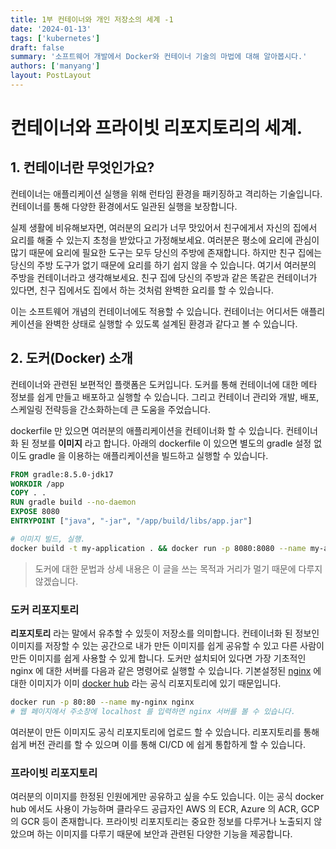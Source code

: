 ```yaml
---
title: 1부 컨테이너와 개인 저장소의 세계 -1
date: '2024-01-13'
tags: ['kubernetes']
draft: false
summary: '소프트웨어 개발에서 Docker와 컨테이너 기술의 마법에 대해 알아봅시다.'
authors: ['manyang']
layout: PostLayout
---
```


# 컨테이너와 프라이빗 리포지토리의 세계.

## 1. 컨테이너란 무엇인가요?

컨테이너는 애플리케이션 실행을 위해 런타임 환경을 패키징하고 격리하는 기술입니다. 컨테이너를 통해 다양한 환경에서도 일관된 실행을 보장합니다.

실제 생활에 비유해보자면, 여러분의 요리가 너무 맛있어서 친구에게서 자신의 집에서 요리를 해줄 수 있는지 초청을 받았다고 가정해보세요.
여러분은 평소에 요리에 관심이 많기 때문에 요리에 필요한 도구는 모두 당신의 주방에 존재합니다. 하지만 친구 집에는 당신의 주방 도구가 없기 때문에 요리를 하기 쉽지 않을 수 있습니다.
여기서 여러분의 주방을 컨테이너라고 생각해보세요. 친구 집에 당신의 주방과 같은 똑같은 컨테이너가 있다면, 친구 집에서도 집에서 하는 것처럼 완벽한 요리를 할 수 있습니다.

이는 소프트웨어 개념의 컨테이너에도 적용할 수 있습니다. 컨테이너는 어디서든 애플리케이션을 완벽한 상태로 실행할 수 있도록 설계된 환경과 같다고 볼 수 있습니다.

## 2. 도커(Docker) 소개

컨테이너와 관련된 보편적인 플랫폼은 도커입니다.
도커를 통해 컨테이너에 대한 메타 정보를 쉽게 만들고 배포하고 실행할 수 있습니다.
그리고 컨테이너 관리와 개발, 배포, 스케일링 전략등을 간소화하는데 큰 도움을 주었습니다.

dockerfile 만 있으면 여러분의 애플리케이션을 컨테이너화 할 수 있습니다. 컨테이너화 된 정보를 **이미지** 라고 합니다.
아래의 dockerfile 이 있으면 별도의 gradle 설정 없이도 gradle 을 이용하는 애플리케이션을 빌드하고 실행할 수 있습니다.

```dockerfile
FROM gradle:8.5.0-jdk17
WORKDIR /app
COPY . .
RUN gradle build --no-daemon
EXPOSE 8080
ENTRYPOINT ["java", "-jar", "/app/build/libs/app.jar"]
```

```sh
# 이미지 빌드, 실행.
docker build -t my-application . && docker run -p 8080:8080 --name my-application  my-application
```

> 도커에 대한 문법과 상세 내용은 이 글을 쓰는 목적과 거리가 멀기 때문에 다루지 않겠습니다.

### 도커 리포지토리

**리포지토리** 라는 말에서 유추할 수 있듯이 저장소를 의미합니다. 컨테이너화 된 정보인 이미지를 저장할 수 있는 공간으로 내가 만든 이미지를 쉽게 공유할 수 있고 다른 사람이 만든 이미지를 쉽게 사용할 수 있게 합니다.
도커만 설치되어 있다면 가장 기초적인 nginx 에 대한 서버를 다음과 같은 명령어로 실행할 수 있습니다. 기본설정된 [nginx](https://hub.docker.com/_/nginx) 에 대한 이미지가 이미 [docker hub](https://hub.docker.com/) 라는 공식 리포지토리에 있기 때문입니다.

```sh
docker run -p 80:80 --name my-nginx nginx
# 웹 페이지에서 주소창에 localhost 를 입력하면 nginx 서버를 볼 수 있습니다.
```

여러분이 만든 이미지도 공식 리포지토리에 업로드 할 수 있습니다.
리포지토리를 통해 쉽게 버전 관리를 할 수 있으며 이를 통해 CI/CD 에 쉽게 통합하게 할 수 있습니다.


### 프라이빗 리포지토리

여러분의 이미지를 한정된 인원에게만 공유하고 싶을 수도 있습니다. 이는 공식 docker hub 에서도 사용이 가능하며 클라우드 공급자인 AWS 의 ECR, Azure 의 ACR, GCP 의 GCR 등이 존재합니다.
프라이빗 리포지토리는 중요한 정보를 다루거나 노출되지 않았으며 하는 이미지를 다루기 때문에 보안과 관련된 다양한 기능을 제공합니다.

